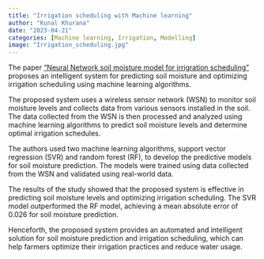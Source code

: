 ```yaml
---
title: "Irrigation scheduling with Machine learning"
author: "Kunal Khurana"
date: "2023-04-21"
categories: [Machine learning, Irrigation, Modelling]
image: "Irrigation_scheduling.jpg"
---
```


The paper ["Neural Network soil moisture model for irrigration scheduling"](https://www.sciencedirect.com/science/article/pii/S0168169920313016) proposes an intelligent system for predicting soil moisture and optimizing irrigation scheduling using machine learning algorithms.

The proposed system uses a wireless sensor network (WSN) to monitor soil moisture levels and collects data from various sensors installed in the soil. The data collected from the WSN is then processed and analyzed using machine learning algorithms to predict soil moisture levels and determine optimal irrigation schedules.

The authors used two machine learning algorithms, support vector regression (SVR) and random forest (RF), to develop the predictive models for soil moisture prediction. The models were trained using data collected from the WSN and validated using real-world data.

The results of the study showed that the proposed system is effective in predicting soil moisture levels and optimizing irrigation scheduling. The SVR model outperformed the RF model, achieving a mean absolute error of 0.026 for soil moisture prediction.

Henceforth, the proposed system provides an automated and intelligent solution for soil moisture prediction and irrigation scheduling, which can help farmers optimize their irrigation practices and reduce water usage.